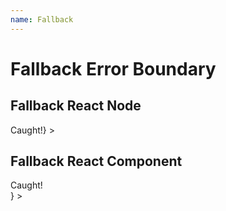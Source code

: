 ```yaml
---
name: Fallback
---
```



# Fallback Error Boundary

## Fallback React Node

<Playground>
  <FallbackErrorBoundary
    fallback={<div>Caught!</div>}
  >
    <MockBugComponent />
  </FallbackErrorBoundary>
</Playground>

## Fallback React Component

<Playground>
  <FallbackErrorBoundary
    fallbackComponent={() => <div>Caught!</div>}
  >
    <MockBugComponent />
  </FallbackErrorBoundary>
</Playground>
